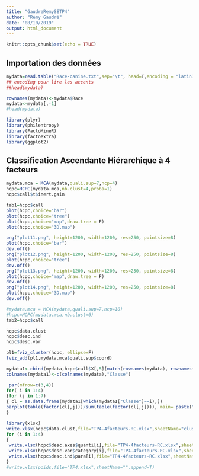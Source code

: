 ```yaml
---
title: "GaudreRemySETP4"
author: "Rémy Gaudré"
date: "08/10/2019"
output: html_document
---
```


```r
knitr::opts_chunk$set(echo = TRUE)
```

## Importation des données
```r
mydata=read.table("Race-canine.txt",sep="\t", head=T,encoding = "latin1", colClasses = "factor" )
## encoding pour lire les accents
##head(mydata)
```
```r
rownames(mydata)<-mydata$Race
mydata<-mydata[,-1]
#head(mydata)
```
```r
library(plyr)
library(philentropy)
library(FactoMineR)
library(factoextra)
library(ggplot2)
```
## Classification Ascendante Hiérarchique à 4 facteurs
```r
mydata.mca = MCA(mydata,quali.sup=7,ncp=4)
hcpc=HCPC(mydata.mca,nb.clust=4,proba=1)
hcpc$call$t$inert.gain
```
```r
tab1=hcpc$call
plot(hcpc,choice="bar")
plot(hcpc,choice="tree")
plot(hcpc,choice="map",draw.tree = F)
plot(hcpc,choice="3D.map")
```
```r
png("plot11.png", height=1200, width=1200, res=250, pointsize=8)
plot(hcpc,choice="bar")
dev.off()
png("plot12.png", height=1200, width=1200, res=250, pointsize=8)
plot(hcpc,choice="tree")
dev.off()
png("plot13.png", height=1200, width=1200, res=250, pointsize=8)
plot(hcpc,choice="map",draw.tree = F)
dev.off()
png("plot14.png", height=1200, width=1200, res=250, pointsize=8)
plot(hcpc,choice="3D.map")
dev.off()
```
```r
#mydata.mca = MCA(mydata,quali.sup=7,ncp=10)
#hcpc=HCPC(mydata.mca,nb.clust=6)
tab2=hcpc$call
```
```r
hcpc$data.clust
hcpc$desc.ind
hcpc$desc.var
```
```r
pl1=fviz_cluster(hcpc, ellipse=F)
fviz_add(pl1,mydata.mca$quali.sup$coord)
```
```r
mydata1<-cbind(mydata,hcpc$call$X[,5][match(rownames(mydata), rownames(hcpc$call$X))])
colnames(mydata1)<-c(colnames(mydata),"Classe")
```
```r
 par(mfrow=c(3,4))
for( i in 1:4)
{for (j in 1:7)
{ cl = as.data.frame(mydata1[which(mydata1["Classe"]==i),])
barplot(table(factor(cl[,j]))/sum(table(factor(cl[,j]))), main= paste("classe ", as.character(i), colnames(cl)[j]))}
}
```
```r
library(xlsx)
write.xlsx(hcpc$data.clust,file="TP4-4facteurs-RC.xlsx",sheetName="clust")
for (i in 1:4)
{
 write.xlsx(hcpc$desc.axes$quanti[i],file="TP4-4facteurs-RC.xlsx",sheetName=paste("axe",as.character(i)),append=T)
 write.xlsx(hcpc$desc.var$category[i],file="TP4-4facteurs-RC.xlsx",sheetName=paste("var",as.character(i)),append=T)
 write.xlsx(hcpc$desc.ind$para[i],file="TP4-4facteurs-RC.xlsx",sheetName=paste("distances",as.character(i)),append=T)
}
#write.xlsx(poids,file="TP4.xlsx",sheetName="",append=T)
```